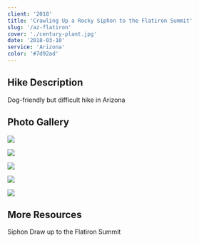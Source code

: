```yaml
---
client: '2018'
title: 'Crawling Up a Rocky Siphon to the Flatiron Summit'
slug: '/az-flatiron'
cover: './century-plant.jpg'
date: '2018-03-10'
service: 'Arizona'
color: '#7d92ad'
---
```


## Hike Description

Dog-friendly but difficult hike in Arizona

## Photo Gallery

![](./entrance.jpg)

![](./valley-view.jpg)

![](./century-plant.jpg)

![](./water-break.jpg)

![](./century-plant2.jpg)

## More Resources

Siphon Draw up to the Flatiron Summit
